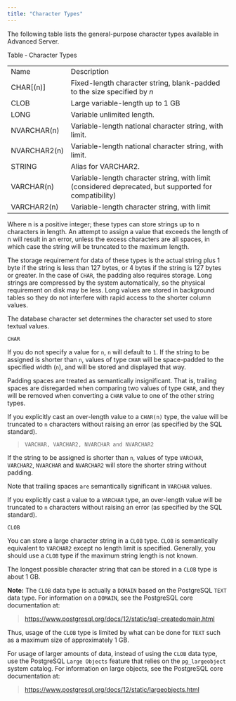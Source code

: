 ```yaml
---
title: "Character Types"
---
```


<div id="character_types" class="registered_link"></div>


The following table lists the general-purpose character types available in Advanced Server.

Table ‑ Character Types

|              |                                                                                                       |
| ------------ | ----------------------------------------------------------------------------------------------------- |
| Name         | Description                                                                                           |
| CHAR\[(n)\]  | Fixed-length character string, blank-padded to the size specified by *n*                              |
| CLOB         | Large variable-length up to 1 GB                                                                      |
| LONG         | Variable unlimited length.                                                                            |
| NVARCHAR(n)  | Variable-length national character string, with limit.                                                |
| NVARCHAR2(n) | Variable-length national character string, with limit.                                                |
| STRING       | Alias for VARCHAR2.                                                                                   |
| VARCHAR(n)   | Variable-length character string, with limit (considered deprecated, but supported for compatibility) |
| VARCHAR2(n)  | Variable-length character string, with limit                                                          |

Where n is a positive integer; these types can store strings up to n characters in length. An attempt to assign a value that exceeds the length of n will result in an error, unless the excess characters are all spaces, in which case the string will be truncated to the maximum length.

The storage requirement for data of these types is the actual string plus 1 byte if the string is less than 127 bytes, or 4 bytes if the string is 127 bytes or greater. In the case of `CHAR`, the padding also requires storage. Long strings are compressed by the system automatically, so the physical requirement on disk may be less. Long values are stored in background tables so they do not interfere with rapid access to the shorter column values.

The database character set determines the character set used to store textual values.

`CHAR`

If you do not specify a value for `n`, `n` will default to `1`. If the string to be assigned is shorter than `n`, values of type `CHAR` will be space-padded to the specified width (`n`), and will be stored and displayed that way.

Padding spaces are treated as semantically insignificant. That is, trailing spaces are disregarded when comparing two values of type `CHAR`, and they will be removed when converting a `CHAR` value to one of the other string types.

If you explicitly cast an over-length value to a `CHAR(n)` type, the value will be truncated to `n` characters without raising an error (as specified by the SQL standard).

> `VARCHAR, VARCHAR2, NVARCHAR and NVARCHAR2`

If the string to be assigned is shorter than `n`, values of type `VARCHAR`, `VARCHAR2`, `NVARCHAR` and `NVARCHAR2` will store the shorter string without padding.

Note that trailing spaces `are` semantically significant in `VARCHAR` values.

If you explicitly cast a value to a `VARCHAR` type, an over-length value will be truncated to `n` characters without raising an error (as specified by the SQL standard).

`CLOB`

You can store a large character string in a `CLOB` type. `CLOB` is semantically equivalent to `VARCHAR2` except no length limit is specified. Generally, you should use a `CLOB` type if the maximum string length is not known.

The longest possible character string that can be stored in a `CLOB` type is about 1 GB.

**Note:** The `CLOB` data type is actually a `DOMAIN` based on the PostgreSQL `TEXT` data type. For information on a `DOMAIN`, see the PostgreSQL core documentation at:

> <https://www.postgresql.org/docs/12/static/sql-createdomain.html>

Thus, usage of the `CLOB` type is limited by what can be done for `TEXT` such as a maximum size of approximately 1 GB.

For usage of larger amounts of data, instead of using the `CLOB` data type, use the PostgreSQL `Large Objects` feature that relies on the `pg_largeobject` system catalog. For information on large objects, see the PostgreSQL core documentation at:

> <https://www.postgresql.org/docs/12/static/largeobjects.html>
